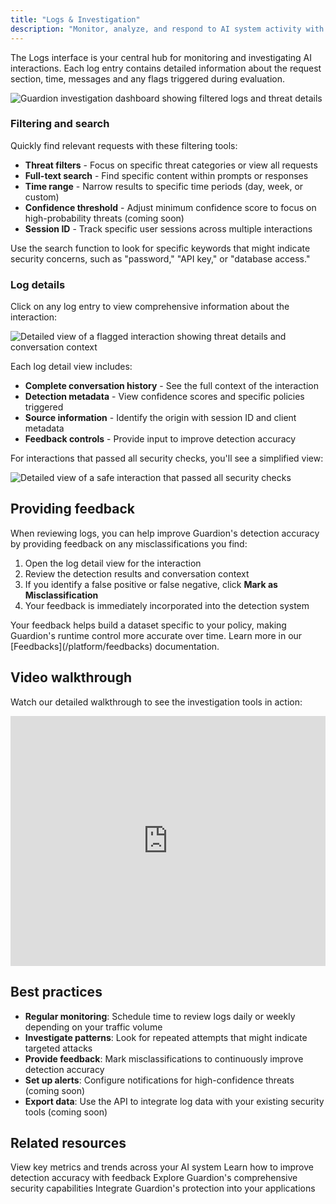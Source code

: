 ```yaml
---
title: "Logs & Investigation"
description: "Monitor, analyze, and respond to AI system activity with comprehensive logging and feedback tools."
---
```


The Logs interface is your central hub for monitoring and investigating AI interactions. 
Each log entry contains detailed information about the request section, time, messages and any flags triggered during evaluation.

<Frame>
<img src="/images/logs-view.png" alt="Guardion investigation dashboard showing filtered logs and threat details" />
</Frame>

### Filtering and search

Quickly find relevant requests with these filtering tools:

- **Threat filters** - Focus on specific threat categories or view all requests
- **Full-text search** - Find specific content within prompts or responses
- **Time range** - Narrow results to specific time periods (day, week, or custom)
- **Confidence threshold** - Adjust minimum confidence score to focus on high-probability threats (coming soon)
- **Session ID** - Track specific user sessions across multiple interactions

<Tip>
Use the search function to look for specific keywords that might indicate security concerns, such as "password," "API key," or "database access."
</Tip>

### Log details

Click on any log entry to view comprehensive information about the interaction:

<Frame>
  <img src="/images/log-feedback-review-flagged.png" alt="Detailed view of a flagged interaction showing threat details and conversation context" />
</Frame>

Each log detail view includes:

- **Complete conversation history** - See the full context of the interaction
- **Detection metadata** - View confidence scores and specific policies triggered
- **Source information** - Identify the origin with session ID and client metadata
- **Feedback controls** - Provide input to improve detection accuracy

For interactions that passed all security checks, you'll see a simplified view:

<Frame>
  <img src="/images/log-feedback-review-safe.png" alt="Detailed view of a safe interaction that passed all security checks" />
</Frame>

## Providing feedback

When reviewing logs, you can help improve Guardion's detection accuracy by providing feedback on any misclassifications you find:

1. Open the log detail view for the interaction
2. Review the detection results and conversation context
3. If you identify a false positive or false negative, click **Mark as Misclassification**
4. Your feedback is immediately incorporated into the detection system

<Note>
Your feedback helps build a dataset specific to your policy, making Guardion's runtime control more accurate over time. Learn more in our [Feedbacks](/platform/feedbacks) documentation.
</Note>

## Video walkthrough

Watch our detailed walkthrough to see the investigation tools in action:

<iframe 
  width="100%" 
  height="400" 
  src="https://www.youtube.com/embed/i8l39Q3D2VE?si=wHOBCDCWzL-fTuUd" 
  title="Guardion Investigation Tools Demo" 
  frameborder="0" 
  allow="accelerometer; autoplay; clipboard-write; encrypted-media; gyroscope; picture-in-picture; web-share" 
  referrerpolicy="strict-origin-when-cross-origin" 
  allowfullscreen
></iframe>

## Best practices

- **Regular monitoring**: Schedule time to review logs daily or weekly depending on your traffic volume
- **Investigate patterns**: Look for repeated attempts that might indicate targeted attacks
- **Provide feedback**: Mark misclassifications to continuously improve detection accuracy
- **Set up alerts**: Configure notifications for high-confidence threats (coming soon)
- **Export data**: Use the API to integrate log data with your existing security tools (coming soon)

## Related resources

<CardGroup cols={2}>
  <Card title="Dashboard" icon="chart-line" href="/platform">
    View key metrics and trends across your AI system
  </Card>
  
  <Card title="Feedbacks" icon="thumbs-up" href="/platform/feedbacks">
    Learn how to improve detection accuracy with feedback
  </Card>
  
  <Card title="Account Security Features" icon="shield" href="/platform/security">
    Explore Guardion's comprehensive security capabilities
  </Card>
  
  <Card title="API Reference" icon="code" href="/guard-api">
    Integrate Guardion's protection into your applications
  </Card>
</CardGroup>